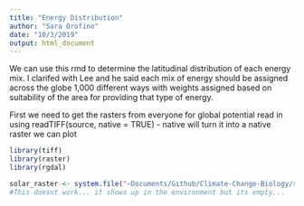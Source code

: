 ```yaml
---
title: "Energy Distribution"
author: "Sara Orofino"
date: "10/3/2019"
output: html_document
---
```


We can use this rmd to determine the latitudinal distribution of each energy mix. I clarifed with Lee and he said each mix of energy should be assigned across the globe 1,000 different ways with weights assigned based on suitability of the area for providing that type of energy. 


First we need to get the rasters from everyone for global potential
read in using readTIFF(source, native = TRUE) - native will turn it into a native raster we can plot

```r
library(tiff)
library(raster)
library(rgdal)

solar_raster <- system.file("~Documents/Github/Climate-Change-Biology/solar_potential.tif", package="raster")
#This doesnt work... it shows up in the environment but its empty...
```

